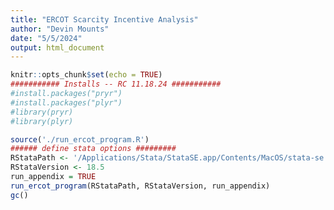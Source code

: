 ```yaml
---
title: "ERCOT Scarcity Incentive Analysis"
author: "Devin Mounts"
date: "5/5/2024"
output: html_document
---
```


```r
knitr::opts_chunk$set(echo = TRUE)
########### Installs -- RC 11.18.24 ###########
#install.packages("pryr")
#install.packages("plyr")
#library(pryr)
#library(plyr)
```

```r
source('./run_ercot_program.R')
###### define stata options #########
RStataPath <- '/Applications/Stata/StataSE.app/Contents/MacOS/stata-se'
RStataVersion <- 18.5
run_appendix = TRUE
run_ercot_program(RStataPath, RStataVersion, run_appendix)
gc()
```
